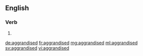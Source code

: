 ==English==

===Verb===
{{head|en|verb form}}

# {{en-past of|aggrandise}}

[[de:aggrandised]]
[[fr:aggrandised]]
[[mg:aggrandised]]
[[ml:aggrandised]]
[[sv:aggrandised]]
[[vi:aggrandised]]